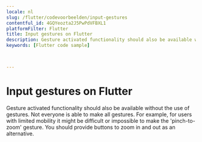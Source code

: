 ```yaml
---
locale: nl
slug: /flutter/codevoorbeelden/input-gestures
contentful_id: 4GQYeozta2J5PwPdVFBXL1
platformFilter: Flutter
title: Input gestures on Flutter
description: Gesture activated functionality should also be available without the use of gestures.
keywords: [Flutter code sample]


	
---
```


# Input gestures on Flutter

Gesture activated functionality should also be available without the use of gestures. Not everyone is able to make all gestures. For example, for users with limited mobility it might be difficult or impossible to make the 'pinch-to-zoom' gesture. You should provide buttons to zoom in and out as an alternative.

<CodeSample id="input-gestures" locale="nl" platform="flutter"/>